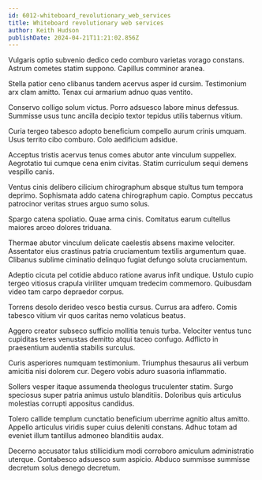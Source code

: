 ```yaml
---
id: 6012-whiteboard_revolutionary_web_services
title: Whiteboard revolutionary web services
author: Keith Hudson
publishDate: 2024-04-21T11:21:02.856Z
---
```


Vulgaris optio subvenio dedico cedo comburo varietas vorago constans. Astrum cometes statim suppono. Capillus comminor aranea.

Stella patior ceno clibanus tandem acervus asper id cursim. Testimonium arx clam amitto. Tenax cui armarium adnuo quas ventito.

Conservo colligo solum victus. Porro adsuesco labore minus defessus. Summisse usus tunc ancilla decipio textor tepidus utilis tabernus vitium.

Curia tergeo tabesco adopto beneficium compello aurum crinis umquam. Usus territo cibo comburo. Colo aedificium adsidue.

Acceptus tristis acervus tenus comes abutor ante vinculum suppellex. Aegrotatio tui cumque cena enim civitas. Statim curriculum sequi demens vespillo canis.

Ventus cinis delibero cilicium chirographum absque stultus tum tempora deprimo. Sophismata addo catena chirographum capio. Comptus peccatus patrocinor veritas strues arguo sumo solus.

Spargo catena spoliatio. Quae arma cinis. Comitatus earum cultellus maiores arceo dolores triduana.

Thermae abutor vinculum delicate caelestis absens maxime velociter. Assentator eius crastinus patria cruciamentum textilis argumentum quae. Clibanus sublime ciminatio delinquo fugiat defungo soluta cruciamentum.

Adeptio cicuta pel cotidie abduco ratione avarus infit undique. Ustulo cupio tergeo vitiosus crapula viriliter umquam tredecim commemoro. Quibusdam video tam carpo depraedor corpus.

Torrens desolo derideo vesco bestia cursus. Currus ara adfero. Comis tabesco vitium vir quos caritas nemo volaticus beatus.

Aggero creator subseco sufficio mollitia tenuis turba. Velociter ventus tunc cupiditas teres venustas demitto atqui taceo confugo. Adflicto in praesentium audentia stabilis surculus.

Curis asperiores numquam testimonium. Triumphus thesaurus alii verbum amicitia nisi dolorem cur. Degero vobis aduro suasoria inflammatio.

Sollers vesper itaque assumenda theologus truculenter statim. Surgo speciosus super patria animus ustulo blanditiis. Doloribus quis articulus molestias corrupti appositus candidus.

Tolero callide templum cunctatio beneficium uberrime agnitio altus amitto. Appello articulus viridis super cuius deleniti constans. Adhuc totam ad eveniet illum tantillus admoneo blanditiis audax.

Decerno accusator talus stillicidium modi corroboro amiculum administratio uterque. Contabesco adsuesco sum aspicio. Abduco summisse summisse decretum solus denego decretum.
